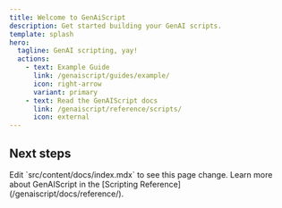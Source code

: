 ```yaml
---
title: Welcome to GenAiScript
description: Get started building your GenAI scripts.
template: splash
hero:
  tagline: GenAI scripting, yay!
  actions:
    - text: Example Guide
      link: /genaiscript/guides/example/
      icon: right-arrow
      variant: primary
    - text: Read the GenAIScript docs
      link: /genaiscript/reference/scripts/
      icon: external
---
```



## Next steps

<CardGrid stagger>
	<Card title="Update content" icon="pencil">
		Edit `src/content/docs/index.mdx` to see this page change.
	</Card>
	<Card title="Scripting Reference" icon="open-book">
		Learn more about GenAIScript in the [Scripting Reference](/genaiscript/docs/reference/).
	</Card>
</CardGrid>
